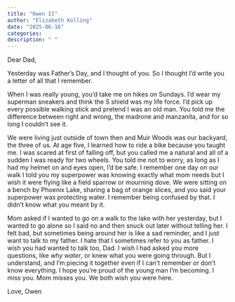 ```yaml
---
title: "Owen II"
author: "Elizabeth Kolling"
date: "2025-06-16"
categories: 
description: " "
---
```


Dear Dad, 

Yesterday was Father's Day, and I thought of you. So I thought I’d write you a letter of all that I remember.

When I was really young, you’d take me on hikes on Sundays. I’d wear my superman sneakers and think the S shield was my life force. I’d pick up every possible walking stick and pretend I was an old man. You told me the difference between right and wrong, the madrone and manzanita, and for so long I couldn’t see it.

We were living just outside of town then and Muir Woods was our backyard, the three of us. At age five, I learned how to ride a bike because you taught me. I was scared at first of falling off, but you called me a natural and all of a sudden I was ready for two wheels. You told me not to worry, as long as I had my helmet on and eyes open, I’d be safe. I remember one day on our walk I told you my superpower was knowing exactly what mom needs but I wish it were flying like a field sparrow or mourning dove. We were sitting on a bench by Phoenix Lake, sharing a bag of orange slices, and you said your superpower was protecting water. I remember being confused by that. I didn’t know what you meant by it. 

Mom asked if I wanted to go on a walk to the lake with her yesterday, but I wanted to go alone so I said no and then snuck out later without telling her. I felt bad, but sometimes being around her is like a sad reminder, and I just want to talk to my father. I hate that I sometimes refer to you as father. I wish you had wanted to talk too, Dad. I wish I had asked you more questions, like *why water*, or knew what you were going through. But I understand, and I’m piecing it together even if I can't remember or don't know everything. I hope you're proud of the young man I'm becoming. I miss you. Mom misses you. We both wish you were here. 


Love,
Owen
